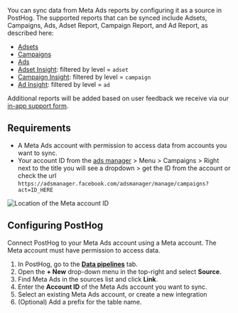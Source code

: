 You can sync data from Meta Ads reports by configuring it as a source in PostHog. The supported reports that can be synced include Adsets, Campaigns, Ads, Adset Report, Campaign Report, and Ad Report, as described here:

- [Adsets](https://developers.facebook.com/docs/marketing-api/reference/ad-account/adsets/)
- [Campaigns](https://developers.facebook.com/docs/marketing-api/reference/ad-account/campaigns/)
- [Ads](https://developers.facebook.com/docs/marketing-api/reference/ad-account/ads/)
- [Adset Insight](https://developers.facebook.com/docs/marketing-api/reference/ad-account/insights/): filtered by level = `adset`
- [Campaign Insight](https://developers.facebook.com/docs/marketing-api/reference/ad-account/insights/): filtered by level = `campaign`
- [Ad Insight](https://developers.facebook.com/docs/marketing-api/reference/ad-account/insights/): filtered by level = `ad`

Additional reports will be added based on user feedback we receive via our [in-app support form](https://app.posthog.com/#panel=support%3Afeedback%3Adata_warehouse%3Alow%3Atrue).

## Requirements

- A Meta Ads account with permission to access data from accounts you want to sync.
- Your account ID from the [ads manager](https://adsmanager.facebook.com/) > Menu > Campaigns > Right next to the title you will see a dropdown > get the ID from the account or check the url `https://adsmanager.facebook.com/adsmanager/manage/campaigns?act=ID_HERE`

![Location of the Meta account ID](https://res.cloudinary.com/dmukukwp6/image/upload/w_500,c_limit,q_auto,f_auto/Screenshot_2025_09_30_at_2_14_45_PM_ecce1881cf.png)

## Configuring PostHog

Connect PostHog to your Meta Ads account using a Meta account. The Meta account must have permission to access data.

1. In PostHog, go to the **[Data pipelines](https://app.posthog.com/pipeline/sources)** tab.
2. Open the **+ New** drop-down menu in the top-right and select **Source**.
3. Find Meta Ads in the sources list and click **Link**.
4. Enter the **Account ID** of the Meta Ads account you want to sync.
5. Select an existing Meta Ads account, or create a new integration
6. (Optional) Add a prefix for the table name.
